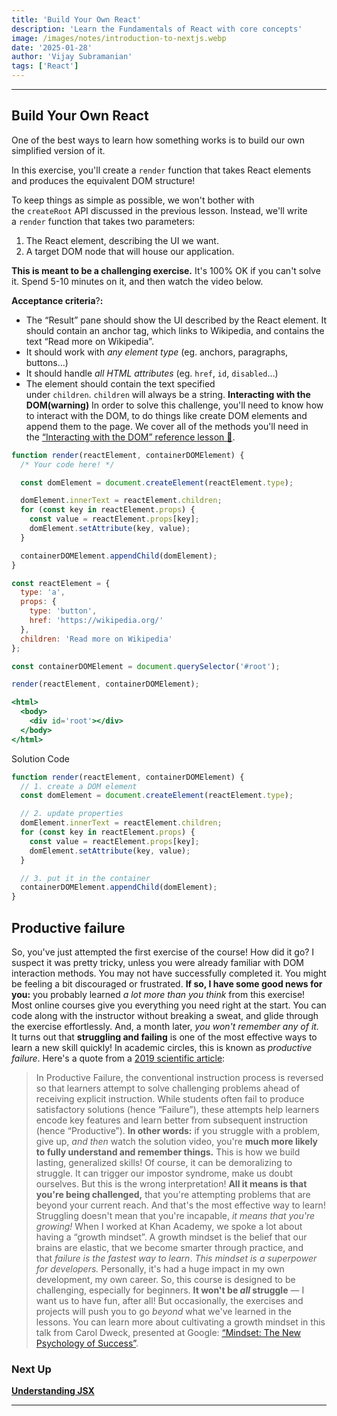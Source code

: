```yaml
---
title: 'Build Your Own React'
description: 'Learn the Fundamentals of React with core concepts'
image: /images/notes/introduction-to-nextjs.webp
date: '2025-01-28'
author: 'Vijay Subramanian'
tags: ['React']
---
```


---

## **Build Your Own React**

One of the best ways to learn how something works is to build our own simplified
version of it.

In this exercise, you'll create a `render` function that takes React elements
and produces the equivalent DOM structure!

To keep things as simple as possible, we won't bother with the `createRoot` API
discussed in the previous lesson. Instead, we'll write a `render` function that
takes two parameters:

1. The React element, describing the UI we want.
2. A target DOM node that will house our application.

**This is meant to be a challenging exercise.** It's 100% OK if you can't solve
it. Spend 5-10 minutes on it, and then watch the video below.

**Acceptance criteria**?**:**

- The “Result” pane should show the UI described by the React element. It should
  contain an anchor tag, which links to Wikipedia, and contains the text “Read
  more on Wikipedia”.
- It should work with *any element type* (eg. anchors, paragraphs, buttons…)
- It should handle *all HTML attributes* (eg. `href`, `id`, `disabled`…)
- The element should contain the text specified
  under `children`. `children` will always be a string. **Interacting with the
  DOM(warning)** In order to solve this challenge, you'll need to know how to
  interact with the DOM, to do things like create DOM elements and append them
  to the page. We cover all of the methods you'll need in
  the [“Interacting with the DOM” reference lesson 👀](https://courses.joshwcomeau.com/joy-of-react/10-javascript-primer/01-dom-operations).

```jsx
function render(reactElement, containerDOMElement) {
  /* Your code here! */

  const domElement = document.createElement(reactElement.type);

  domElement.innerText = reactElement.children;
  for (const key in reactElement.props) {
    const value = reactElement.props[key];
    domElement.setAttribute(key, value);
  }

  containerDOMElement.appendChild(domElement);
}

const reactElement = {
  type: 'a',
  props: {
    type: 'button',
    href: 'https://wikipedia.org/'
  },
  children: 'Read more on Wikipedia'
};

const containerDOMElement = document.querySelector('#root');

render(reactElement, containerDOMElement);
```

```jsx
<html>
  <body>
    <div id='root'></div>
  </body>
</html>
```

Solution Code

```jsx
function render(reactElement, containerDOMElement) {
  // 1. create a DOM element
  const domElement = document.createElement(reactElement.type);

  // 2. update properties
  domElement.innerText = reactElement.children;
  for (const key in reactElement.props) {
    const value = reactElement.props[key];
    domElement.setAttribute(key, value);
  }

  // 3. put it in the container
  containerDOMElement.appendChild(domElement);
}
```

## Productive failure

So, you've just attempted the first exercise of the course! How did it go? I
suspect it was pretty tricky, unless you were already familiar with DOM
interaction methods. You may not have successfully completed it. You might be
feeling a bit discouraged or frustrated. **If so, I have some good news for
you:** you probably learned *a lot more than you think* from this exercise! Most
online courses give you everything you need right at the start. You can code
along with the instructor without breaking a sweat, and glide through the
exercise effortlessly. And, a month later, *you won't remember any of it.* It
turns out that **struggling and failing** is one of the most effective ways to
learn a new skill quickly! In academic circles, this is known as *productive
failure*. Here's a quote from
a [2019 scientific article](https://www.nature.com/articles/s41539-019-0040-6):

> In Productive Failure, the conventional instruction process is reversed so
> that learners attempt to solve challenging problems ahead of receiving
> explicit instruction. While students often fail to produce satisfactory
> solutions (hence “Failure”), these attempts help learners encode key features
> and learn better from subsequent instruction (hence “Productive”). **In other
> words:** if you struggle with a problem, give up, *and then* watch the
> solution video, you're **much more likely to fully understand and remember
> things.** This is how we build lasting, generalized skills! Of course, it can
> be demoralizing to struggle. It can trigger our impostor syndrome, make us
> doubt ourselves. But this is the wrong interpretation! **All it means is that
> you're being challenged,** that you're attempting problems that are beyond
> your current reach. And that's the most effective way to learn! Struggling
> doesn't mean that you're incapable, *it means that you're growing!* When I
> worked at Khan Academy, we spoke a lot about having a “growth mindset”. A
> growth mindset is the belief that our brains are elastic, that we become
> smarter through practice, and that *failure is the fastest way to
> learn*. *This mindset is a superpower for developers.* Personally, it's had a
> huge impact in my own development, my own career. So, this course is designed
> to be challenging, especially for beginners. **It won't be *all* struggle** —
> I want us to have fun, after all! But occasionally, the exercises and projects
> will push you to go *beyond* what we've learned in the lessons. You can learn
> more about cultivating a growth mindset in this talk from Carol Dweck,
> presented at
> Google: [“Mindset: The New Psychology of Success”](https://www.youtube.com/watch?v=-71zdXCMU6A).

### Next Up

[**Understanding JSX**](https://www.notion.so/Understanding-JSX-e1855a8dc2814b44bce1538512c8e158?pvs=21)

---
